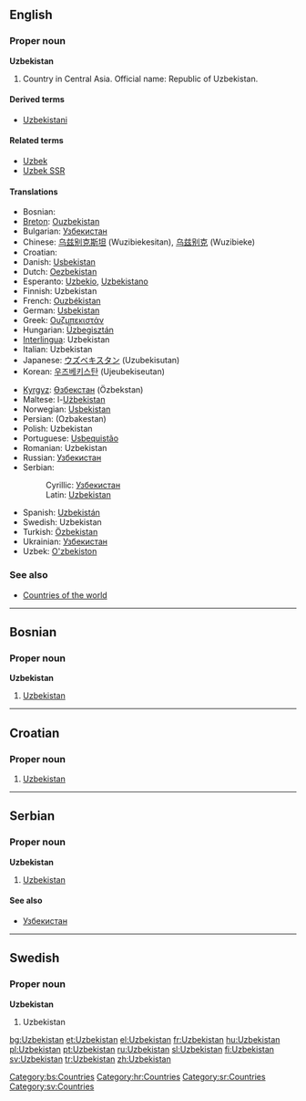 {{wikipedia}}
==English==

===Proper noun===
'''Uzbekistan'''

# Country in Central Asia. Official name: Republic of Uzbekistan.

====Derived terms====
*[[Uzbekistani]]

====Related terms====
*[[Uzbek]]
*[[Uzbek SSR]]

====Translations====
{{top}}
*Bosnian: {{t|bs|Uzbekistan|m}}
*[[Breton]]: [[Ouzbekistan]]
*Bulgarian: [[Узбекистан]]
*Chinese: [[乌兹别克斯坦]] (Wuzibiekesitan), [[乌兹别克]] (Wuzibieke)
*Croatian: {{t|hr|Uzbekistan|m}}
*Danish: [[Usbekistan]]
*Dutch: [[Oezbekistan]]
*Esperanto: [[Uzbekio]], [[Uzbekistano]]
*Finnish: Uzbekistan
*French: [[Ouzbékistan]] {{m}}
*German: [[Usbekistan]]
*Greek: [[Ουζμπεκιστάν]] {{n}}
*Hungarian: [[Üzbegisztán]]
*[[Interlingua]]: Uzbekistan
*Italian: Uzbekistan {{m}}
*Japanese: [[ウズベキスタン]] (Uzubekisutan)
*Korean: [[우즈베키스탄]] (Ujeubekiseutan)
{{mid}}
*[[Kyrgyz]]: [[Өзбекстан]] (Özbekstan)
*Maltese: l-[[Użbekistan]]
*Norwegian: [[Usbekistan]]
*Persian: {{FAchar|[[ازبكستان]]}} (Ozbakestan)
*Polish: Uzbekistan
*Portuguese: [[Usbequistão]]
*Romanian: Uzbekistan {{n}}
*Russian: [[Узбекистан]]
*Serbian:
*:Cyrillic: [[Узбекистан#Serbian|Узбекистан]] {{m}}
*:Latin: [[Uzbekistan#Serbian|Uzbekistan]] {{m}}
*Spanish: [[Uzbekistán]]
*Swedish: Uzbekistan
*Turkish: [[Özbekistan]]
*Ukrainian: [[Узбекистан]]
*Uzbek: [[O'zbekiston]]
{{bottom}}

===See also===
*[[Countries of the world]]

----

==Bosnian==

===Proper noun===
'''Uzbekistan''' {{m}}

# [[Uzbekistan#English|Uzbekistan]]

[[Category:bs:Countries]]

----

==Croatian==

===Proper noun===
{{infl|hr|proper noun|g=m}}

# [[#English|Uzbekistan]]

[[Category:hr:Countries]]

----

==Serbian==

===Proper noun===
'''Uzbekistan''' {{m}}

# [[Uzbekistan#English|Uzbekistan]]

====See also====
*[[Узбекистан#Serbian|Узбекистан]]

[[Category:sr:Countries]]

----

==Swedish==

===Proper noun===
'''Uzbekistan'''

# Uzbekistan

[[Category:sv:Countries]]

[[bg:Uzbekistan]]
[[et:Uzbekistan]]
[[el:Uzbekistan]]
[[fr:Uzbekistan]]
[[hu:Uzbekistan]]
[[pl:Uzbekistan]]
[[pt:Uzbekistan]]
[[ru:Uzbekistan]]
[[sl:Uzbekistan]]
[[fi:Uzbekistan]]
[[sv:Uzbekistan]]
[[tr:Uzbekistan]]
[[zh:Uzbekistan]]